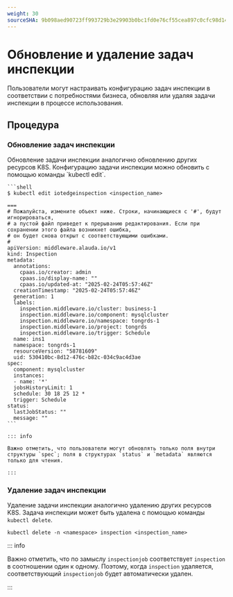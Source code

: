 ```yaml
---
weight: 30
sourceSHA: 9b098aed90723ff993729b3e29903b0bc1fd0e76cf55cea897c0cfc98d149727
---
```


# Обновление и удаление задач инспекции

Пользователи могут настраивать конфигурацию задач инспекции в соответствии с потребностями бизнеса, обновляя или удаляя задачи инспекции в процессе использования.

## Процедура

### Обновление задач инспекции

<Tabs>
  <Tab label="CLI">
    Обновление задачи инспекции аналогично обновлению других ресурсов K8S. Конфигурацию задачи инспекции можно обновить с помощью команды `kubectl edit`.

    ```shell
    $ kubectl edit iotedgeinspection <inspection_name>

    ===
    # Пожалуйста, измените объект ниже. Строки, начинающиеся с '#', будут игнорироваться,
    # а пустой файл приведет к прерыванию редактирования. Если при сохранении этого файла возникнет ошибка, 
    # он будет снова открыт с соответствующими ошибками.
    #
    apiVersion: middleware.alauda.io/v1
    kind: Inspection
    metadata:
      annotations:
        cpaas.io/creator: admin
        cpaas.io/display-name: ""
        cpaas.io/updated-at: "2025-02-24T05:57:46Z"
      creationTimestamp: "2025-02-24T05:57:46Z"
      generation: 1
      labels:
        inspection.middleware.io/cluster: business-1
        inspection.middleware.io/component: mysqlcluster
        inspection.middleware.io/namespace: tongrds-1
        inspection.middleware.io/project: tongrds
        inspection.middleware.io/trigger: Schedule
      name: ins1
      namespace: tongrds-1
      resourceVersion: "58781609"
      uid: 530410bc-8d12-476c-b82c-034c9ac4d3ae
    spec:
      component: mysqlcluster
      instances:
      - name: '*'
      jobsHistoryLimit: 1
      schedule: 30 18 25 12 *
      trigger: Schedule
    status:
      lastJobStatus: ""
      message: ""
    ```

    ::: info

    Важно отметить, что пользователи могут обновлять только поля внутри структуры `spec`; поля в структурах `status` и `metadata` являются только для чтения.

    :::
  </Tab>
</Tabs>

### Удаление задач инспекции

Удаление задачи инспекции аналогично удалению других ресурсов K8S. Задача инспекции может быть удалена с помощью команды `kubectl delete`.

```shell
kubectl delete -n <namespace> inspection <inspection_name>
```

::: info

Важно отметить, что по замыслу `inspectionjob` соответствует `inspection` в соотношении один к одному. Поэтому, когда `inspection` удаляется, соответствующий `inspectionjob` будет автоматически удален.

:::
